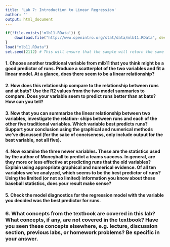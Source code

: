 ```yaml
---
title: 'Lab 7: Introduction to Linear Regression'
author: ''
output: html_document
---
```

	
```r
if(!file.exists('mlb11.RData')) {
	download.file("http://www.openintro.org/stat/data/mlb11.RData", destfile = "mlb11.RData")
}
load("mlb11.RData")
set.seed(2112) # This will ensure that the sample will return the same result each time.
```

#### 1. Choose another traditional variable from mlb11 that you think might be a good predictor of runs. Produce a scatterplot of the two variables and fit a linear model. At a glance, does there seem to be a linear relationship?



#### 2. How does this relationship compare to the relationship between runs and at bats? Use the R2 values from the two model summaries to compare. Does your variable seem to predict runs better than at bats? How can you tell?



#### 3. Now that you can summarize the linear relationship between two variables, investigate the relation- ships between runs and each of the other five traditional variables. Which variable best predicts runs? Support your conclusion using the graphical and numerical methods we’ve discussed (for the sake of conciseness, only include output for the best variable, not all five).




#### 4. Now examine the three newer variables. These are the statistics used by the author of Moneyball to predict a teams success. In general, are they more or less effective at predicting runs that the old variables? Explain using appropriate graphical and numerical evidence. Of all ten variables we’ve analyzed, which seems to be the best predictor of runs? Using the limited (or not so limited) information you know about these baseball statistics, does your result make sense?



#### 5. Check the model diagnostics for the regression model with the variable you decided was the best predictor for runs.



### 6. What concepts from the textbook are covered in this lab? What concepts, if any, are not covered in the textbook? Have you seen these concepts elsewhere, e.g. lecture, discussion section, previous labs, or homework problems? Be specific in your answer.


